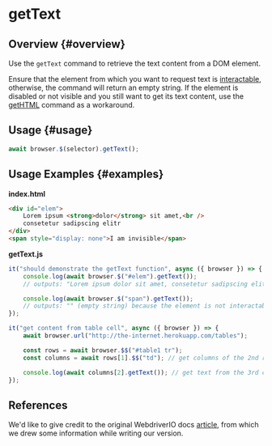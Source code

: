 # getText

## Overview {#overview}

Use the `getText` command to retrieve the text content from a DOM element.

Ensure that the element from which you want to request text is [interactable][interactable], otherwise, the command will return an empty string. If the element is disabled or not visible and you still want to get its text content, use the [getHTML](../getHTML) command as a workaround.

## Usage {#usage}

```javascript
await browser.$(selector).getText();
```

## Usage Examples {#examples}

**index.html**

```html
<div id="elem">
    Lorem ipsum <strong>dolor</strong> sit amet,<br />
    consetetur sadipscing elitr
</div>
<span style="display: none">I am invisible</span>
```

**getText.js**

```javascript
it("should demonstrate the getText function", async ({ browser }) => {
    console.log(await browser.$("#elem").getText());
    // outputs: "Lorem ipsum dolor sit amet, consetetur sadipscing elitr"

    console.log(await browser.$("span").getText());
    // outputs: "" (empty string) because the element is not interactable
});

it("get content from table cell", async ({ browser }) => {
    await browser.url("http://the-internet.herokuapp.com/tables");

    const rows = await browser.$$("#table1 tr");
    const columns = await rows[1].$$("td"); // get columns of the 2nd row

    console.log(await columns[2].getText()); // get text from the 3rd column
});
```

## References

We'd like to give credit to the original WebdriverIO docs [article](https://webdriver.io/docs/api/element/getText), from which we drew some information while writing our version.

[interactable]: https://www.w3.org/TR/webdriver/#interactability
